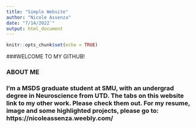 ---
title: "Simple Website"
author: "Nicole Assenza"
date: "7/14/2022`"
output: html_document
---

```{r setup, include=FALSE}
knitr::opts_chunk$set(echo = TRUE)
```
###WELCOME TO MY GITHUB!

### ABOUT ME
### I'm a MSDS graduate student at SMU, with an undergrad degree in Neuroscience from UTD. The tabs on this website link to my other work. Please check them out. For my resume, image and some highlighted projects, please go to: https://nicoleassenza.weebly.com/



